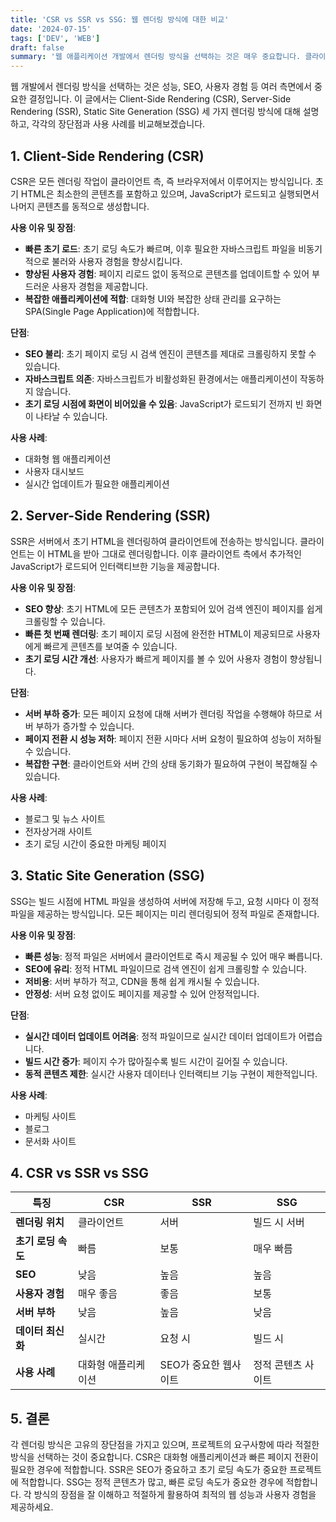 ```yaml
---
title: 'CSR vs SSR vs SSG: 웹 렌더링 방식에 대한 비교'
date: '2024-07-15'
tags: ['DEV', 'WEB']
draft: false
summary: '웹 애플리케이션 개발에서 렌더링 방식을 선택하는 것은 매우 중요합니다. 클라이언트 사이드 렌더링(CSR), 서버 사이드 렌더링(SSR), 정적 사이트 생성(SSG) 세 가지 주요 렌더링 방식의 정의, 사용 이유, 사용 시기, 장점 및 단점을 비교해 보겠습니다.'
---
```


웹 개발에서 렌더링 방식을 선택하는 것은 성능, SEO, 사용자 경험 등 여러 측면에서 중요한 결정입니다. 이 글에서는 Client-Side Rendering (CSR), Server-Side Rendering (SSR), Static Site Generation (SSG) 세 가지 렌더링 방식에 대해 설명하고, 각각의 장단점과 사용 사례를 비교해보겠습니다.

## 1. Client-Side Rendering (CSR)

CSR은 모든 렌더링 작업이 클라이언트 측, 즉 브라우저에서 이루어지는 방식입니다. 초기 HTML은 최소한의 콘텐츠를 포함하고 있으며, JavaScript가 로드되고 실행되면서 나머지 콘텐츠를 동적으로 생성합니다.

**사용 이유 및 장점**:

- **빠른 초기 로드**: 초기 로딩 속도가 빠르며, 이후 필요한 자바스크립트 파일을 비동기적으로 불러와 사용자 경험을 향상시킵니다.
- **향상된 사용자 경험**: 페이지 리로드 없이 동적으로 콘텐츠를 업데이트할 수 있어 부드러운 사용자 경험을 제공합니다.
- **복잡한 애플리케이션에 적합**: 대화형 UI와 복잡한 상태 관리를 요구하는 SPA(Single Page Application)에 적합합니다.

**단점**:

- **SEO 불리**: 초기 페이지 로딩 시 검색 엔진이 콘텐츠를 제대로 크롤링하지 못할 수 있습니다.
- **자바스크립트 의존**: 자바스크립트가 비활성화된 환경에서는 애플리케이션이 작동하지 않습니다.
- **초기 로딩 시점에 화면이 비어있을 수 있음**: JavaScript가 로드되기 전까지 빈 화면이 나타날 수 있습니다.

**사용 사례**:

- 대화형 웹 애플리케이션
- 사용자 대시보드
- 실시간 업데이트가 필요한 애플리케이션

## 2. Server-Side Rendering (SSR)

SSR은 서버에서 초기 HTML을 렌더링하여 클라이언트에 전송하는 방식입니다. 클라이언트는 이 HTML을 받아 그대로 렌더링합니다. 이후 클라이언트 측에서 추가적인 JavaScript가 로드되어 인터랙티브한 기능을 제공합니다.

**사용 이유 및 장점**:

- **SEO 향상**: 초기 HTML에 모든 콘텐츠가 포함되어 있어 검색 엔진이 페이지를 쉽게 크롤링할 수 있습니다.
- **빠른 첫 번째 렌더링**: 초기 페이지 로딩 시점에 완전한 HTML이 제공되므로 사용자에게 빠르게 콘텐츠를 보여줄 수 있습니다.
- **초기 로딩 시간 개선**: 사용자가 빠르게 페이지를 볼 수 있어 사용자 경험이 향상됩니다.

**단점**:

- **서버 부하 증가**: 모든 페이지 요청에 대해 서버가 렌더링 작업을 수행해야 하므로 서버 부하가 증가할 수 있습니다.
- **페이지 전환 시 성능 저하**: 페이지 전환 시마다 서버 요청이 필요하여 성능이 저하될 수 있습니다.
- **복잡한 구현**: 클라이언트와 서버 간의 상태 동기화가 필요하여 구현이 복잡해질 수 있습니다.

**사용 사례**:

- 블로그 및 뉴스 사이트
- 전자상거래 사이트
- 초기 로딩 시간이 중요한 마케팅 페이지

## 3. Static Site Generation (SSG)

SSG는 빌드 시점에 HTML 파일을 생성하여 서버에 저장해 두고, 요청 시마다 이 정적 파일을 제공하는 방식입니다. 모든 페이지는 미리 렌더링되어 정적 파일로 존재합니다.

**사용 이유 및 장점**:

- **빠른 성능**: 정적 파일은 서버에서 클라이언트로 즉시 제공될 수 있어 매우 빠릅니다.
- **SEO에 유리**: 정적 HTML 파일이므로 검색 엔진이 쉽게 크롤링할 수 있습니다.
- **저비용**: 서버 부하가 적고, CDN을 통해 쉽게 캐시될 수 있습니다.
- **안정성**: 서버 요청 없이도 페이지를 제공할 수 있어 안정적입니다.

**단점**:

- **실시간 데이터 업데이트 어려움**: 정적 파일이므로 실시간 데이터 업데이트가 어렵습니다.
- **빌드 시간 증가**: 페이지 수가 많아질수록 빌드 시간이 길어질 수 있습니다.
- **동적 콘텐츠 제한**: 실시간 사용자 데이터나 인터랙티브 기능 구현이 제한적입니다.

**사용 사례**:

- 마케팅 사이트
- 블로그
- 문서화 사이트

## 4. CSR vs SSR vs SSG

| 특징               | CSR                 | SSR                   | SSG                |
| ------------------ | ------------------- | --------------------- | ------------------ |
| **렌더링 위치**    | 클라이언트          | 서버                  | 빌드 시 서버       |
| **초기 로딩 속도** | 빠름                | 보통                  | 매우 빠름          |
| **SEO**            | 낮음                | 높음                  | 높음               |
| **사용자 경험**    | 매우 좋음           | 좋음                  | 보통               |
| **서버 부하**      | 낮음                | 높음                  | 낮음               |
| **데이터 최신화**  | 실시간              | 요청 시               | 빌드 시            |
| **사용 사례**      | 대화형 애플리케이션 | SEO가 중요한 웹사이트 | 정적 콘텐츠 사이트 |

## 5. 결론

각 렌더링 방식은 고유의 장단점을 가지고 있으며, 프로젝트의 요구사항에 따라 적절한 방식을 선택하는 것이 중요합니다. CSR은 대화형 애플리케이션과 빠른 페이지 전환이 필요한 경우에 적합합니다. SSR은 SEO가 중요하고 초기 로딩 속도가 중요한 프로젝트에 적합합니다. SSG는 정적 콘텐츠가 많고, 빠른 로딩 속도가 중요한 경우에 적합합니다. 각 방식의 장점을 잘 이해하고 적절하게 활용하여 최적의 웹 성능과 사용자 경험을 제공하세요.
